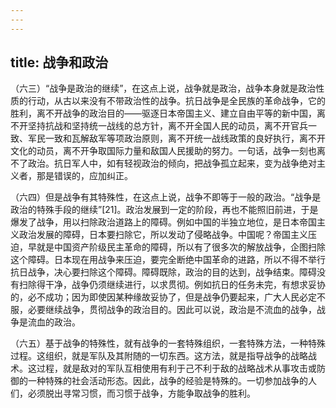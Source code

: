 ```yaml
---
---
---
```

title: 战争和政治
---




（六三）“战争是政治的继续”，在这点上说，战争就是政治，战争本身就是政治性质的行动，从古以来没有不带政治性的战争。抗日战争是全民族的革命战争，它的胜利，离不开战争的政治目的——驱逐日本帝国主义、建立自由平等的新中国，离不开坚持抗战和坚持统一战线的总方针，离不开全国人民的动员，离不开官兵一致、军民一致和瓦解敌军等项政治原则，离不开统一战线政策的良好执行，离不开文化的动员，离不开争取国际力量和敌国人民援助的努力。一句话，战争一刻也离不了政治。抗日军人中，如有轻视政治的倾向，把战争孤立起来，变为战争绝对主义者，那是错误的，应加纠正。

（六四）但是战争有其特殊性，在这点上说，战争不即等于一般的政治。“战争是政治的特殊手段的继续”[21]。政治发展到一定的阶段，再也不能照旧前进，于是爆发了战争，用以扫除政治道路上的障碍。例如中国的半独立地位，是日本帝国主义政治发展的障碍，日本要扫除它，所以发动了侵略战争。中国呢？帝国主义压迫，早就是中国资产阶级民主革命的障碍，所以有了很多次的解放战争，企图扫除这个障碍。日本现在用战争来压迫，要完全断绝中国革命的进路，所以不得不举行抗日战争，决心要扫除这个障碍。障碍既除，政治的目的达到，战争结束。障碍没有扫除得干净，战争仍须继续进行，以求贯彻。例如抗日的任务未完，有想求妥协的，必不成功；因为即使因某种缘故妥协了，但是战争仍要起来，广大人民必定不服，必要继续战争，贯彻战争的政治目的。因此可以说，政治是不流血的战争，战争是流血的政治。

（六五）基于战争的特殊性，就有战争的一套特殊组织，一套特殊方法，一种特殊过程。这组织，就是军队及其附随的一切东西。这方法，就是指导战争的战略战术。这过程，就是敌对的军队互相使用有利于己不利于敌的战略战术从事攻击或防御的一种特殊的社会活动形态。因此，战争的经验是特殊的。一切参加战争的人们，必须脱出寻常习惯，而习惯于战争，方能争取战争的胜利。